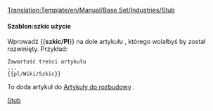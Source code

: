 <noinclude>[[Translation:Template/en/Manual/Base Set/Industries/Stub]]</noinclude><noinclude></noinclude>{{en/Ambox| type  = notice
| image = en/Manual/Base Set/StubIcon.png
| text  = <strong>Szkic</strong><br>Ten artykuł jest szkicem. Proszę, jeśli możesz, rozwiń to.
}}<includeonly>{{{1|<!--[[Category:Articles to be expanded]]-->[[Category:pl/Artykuły do rozbudowy]]}}}</includeonly><noinclude>

====Szablon:szkic użycie====
Wprowadź <nowiki>{{</nowiki>'''szkic/Pl'''<nowiki>}}</nowiki> na dole artykułu , którego wolałbyś by został rozwinięty. Przykład:
<pre>
Zawartość treści artykułu
...
{{pl/Wiki/Szkic}}
</pre>
To doda artykuł do <!--[[:Category:Articles to be expanded]]-->[[:Category:pl/Artykuły do rozbudowy|Artykuły do rozbudowy]] .

<!--[[Category:Templates|Stub]][[Category:Message boxes|Stub]]-->[[Category:pl/Community/InfoBox|Stub]]</noinclude>